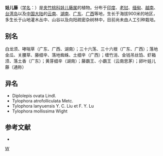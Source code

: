 {{noteTA
|1=zh-cn:娃儿藤;zh-tw:鷗蔓;zh-hk:娃兒藤
}}
{{Speciesbox 
| taxon = Tylophora ovata
| authority = (Lindl.) Hook. ex Steud.
| subdivision_ranks =[[变种|变种]]
| subdivision =
* 娃儿藤 ''T. o.'' var. ''ovata''
* [[光叶娃儿藤|光叶娃儿藤]] ''T. o.'' var. ''brownii''
}}

'''娃儿藤'''（[[学名|学名]]：{{lang|la|''Tylophora ovata''}}）是[[夹竹桃科|夹竹桃科]][[娃儿藤属|娃儿藤属]]的植物。分布于[[印度|印度]]、[[老挝|老挝]]、[[缅甸|缅甸]]、[[越南|越南]]、[[台湾岛|台湾岛]]以及[[中国大陆|中国大陆]]的[[云南|云南]]、[[湖南|湖南]]、[[广东|广东]]、[[广西|广西]]等地，生长于海拔900米的地区，多生长于山地灌木丛中、山谷以及向阳疏密杂树林中，目前尚未由人工引种栽培。

== 别名 ==
白龙须、哮喘草（广东、广西、湖南）；三十六荡、三十六根（广东、广西）；落地金瓜、关腰草、藤细辛、落地蜘蛛、土细辛（广西）；缠竹消、金钱吊丝馅、虾箱须、落土香（广东）；黄芽细辛（湖南）；藤霸王、小霸王（云南思茅）；卵叶娃儿藤（通称）

== 异名 ==
* Diplolepis ovata Lindl.
* Tylophora atrofolliculata Metc.
* Tylophora lanyuensis Y. C. Liu et F. Y. Lu
* Tylophora mollissima Wight

== 参考文献 ==
<div class="references-small">
* {{cite web| url =http://www.bioinfo.cn/db05/KmzwSpecies.php?action=view&id=658| title =娃儿藤（原变种）| work =《中国高等植物数据库全库》| publisher =中国科学院微生物研究所| author =昆明植物研究所| accessdate =2009-02-21| deadurl =yes| archiveurl =https://web.archive.org/web/20160305041720/http://www.bioinfo.cn/db05/KmzwSpecies.php?action=view&id=658| archivedate =2016-03-05}}
</div>
{{Taxonbar|from=Q10943796}}

[[Category:娃儿藤属|W]]


{{植物小作品}}